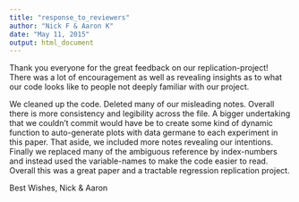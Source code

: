 ```yaml
---
title: "response_to_reviewers"
author: "Nick F & Aaron K"
date: "May 11, 2015"
output: html_document
---
```


Thank you everyone for the great feedback on our replication-project! There was a lot of encouragement as well as revealing insights as to what our code looks like to people not deeply familiar with our project. 

We cleaned up the code. Deleted many of our misleading notes. Overall there is more consistency and legibility across the file. A bigger undertaking that we couldn't commit would have be to create some kind of dynamic function to auto-generate plots with data germane to each experiment in this paper. That aside, we included more notes revealing our intentions. Finally we replaced many of the ambiguous reference by index-numbers and instead used the variable-names to make the code easier to read. Overall this was a great paper and a tractable regression replication project.  

Best Wishes,
Nick & Aaron